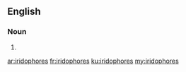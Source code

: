 ==English==

===Noun===
{{head|en}}

# {{plural of|iridophore}}

[[ar:iridophores]]
[[fr:iridophores]]
[[ku:iridophores]]
[[my:iridophores]]